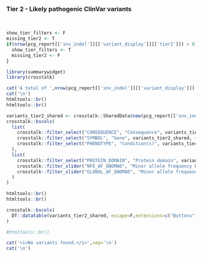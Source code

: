 
### Tier 2 - Likely pathogenic ClinVar variants

<br>
```r

show_tier_filters <- F
missing_tier2 <- T
if(nrow(pcg_report[['snv_indel']][['variant_display']][['tier2']]) > 0){
  show_tier_filters <- T
  missing_tier2 <- F
}


```


```r
library(summarywidget)
library(crosstalk)

cat('A total of ',nrow(pcg_report[['snv_indel']][['variant_display']][['tier2']]),' unique, germline variant(s) are found as likely pathogenic in ClinVar for the selected cancer predisposition genes:')
cat('\n')
htmltools::br()
htmltools::br()

variants_tier2_shared <- crosstalk::SharedData$new(pcg_report[['snv_indel']][['variant_display']][['tier2']])
crosstalk::bscols(
  list(
    crosstalk::filter_select("CONSEQUENCE", "Consequence", variants_tier2_shared, ~CONSEQUENCE),
    crosstalk::filter_select("SYMBOL", "Gene", variants_tier2_shared, ~SYMBOL),
    crosstalk::filter_select("PHENOTYPE", "Condition(s)", variants_tier2_shared, ~PHENOTYPE)
  ),
  list(
    crosstalk::filter_select("PROTEIN_DOMAIN", "Protein domain", variants_tier2_shared, ~PROTEIN_DOMAIN),
    crosstalk::filter_slider("NFE_AF_GNOMAD", "Minor allele frequency Europeans (gnomAD-NFE)", variants_tier2_shared, ~NFE_AF_GNOMAD,sep="", ticks = F),
    crosstalk::filter_slider("GLOBAL_AF_GNOMAD", "Minor allele frequency global (gnomAD)", variants_tier2_shared, ~GLOBAL_AF_GNOMAD, sep="",ticks = F)
  )
)

htmltools::br()
htmltools::br()

crosstalk::bscols(
  DT::datatable(variants_tier2_shared, escape=F,extensions=c("Buttons","Responsive"), width = "100%",options=list(buttons = c('csv','excel'),dom = 'Bfrtip'))
)

#htmltools::br()

```

```r
cat('<i>No variants found.</i>',sep='\n')
cat('\n')
```

<br><br>
